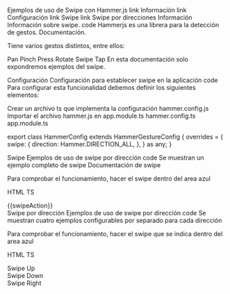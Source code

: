 Ejemplos de uso de Swipe con Hammer.js
link Información
link Configuración
link Swipe
link Swipe por direcciones
Información
Información sobre swipe.
code
Hammerjs es una librera para la detección de gestos. Documentación.

Tiene varios gestos distintos, entre ellos:

Pan
Pinch
Press
Rotate
Swipe
Tap
En esta documentación solo expondremos ejemplos del swipe.

Configuración
Configuración para establecer swipe en la aplicación
code
Para configurar esta funcionalidad debemos definir los siguientes elementos:

Crear un archivo ts que implementa la configuración hammer.config.js
Importar el archivo hammer.js en app.module.ts
hammer.config.ts
app.module.ts



  export class HammerConfig extends HammerGestureConfig {
    overrides = {
      swipe: {
        direction: Hammer.DIRECTION_ALL,
      },
    } as any;
  }
  
Swipe
Ejemplos de uso de swipe por dirección
code
Se muestran un ejemplo completo de swipe Documentación de swipe

Para comprobar el funcionamiento, hacer el swipe dentro del area azul

HTML
TS

  <div class="ejemplosSwipe">
    <div
      class="ejemploSwipe"
      (swipe)="onSwipe($event)"
    >
      <div class="swipeTexto">{{swipeAction}}</div>
    </div>
  </div>
Swipe por dirección
Ejemplos de uso de swipe por dirección
code
Se muestran cuatro ejemplos configurables por separado para cada dirección

Para comprobar el funcionamiento, hacer el swipe que se indica dentro del area azul

HTML
TS

  <div class="ejemplosSwipe">
    <div
      class="ejemploSwipe"
      (swipeup)="onSwipeUp($event)"
    >
      <div class="swipeTexto">Swipe Up</div>
    </div>
    <div
      class="ejemploSwipe"
      (swipedown)="onSwipeDown($event)"
    >
      <div class="swipeTexto">Swipe Down</div>
    </div>
    <div
      class="ejemploSwipe"
      (swiperight)="onSwipeRight($event)"
    >
      <div class="swipeTexto">Swipe Right</div>
    </div>
    <div